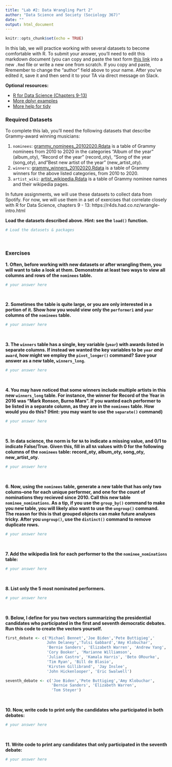 ```yaml
---
title: "Lab #2: Data Wrangling Part 2"
author: "Data Science and Society (Sociology 367)"
date: ""
output: html_document
---
```


```r
knitr::opts_chunk$set(echo = TRUE)
```

In this lab, we will practice working with several datasets to become comfortable with R. To submit your answer, you'll need to edit this markdown document (you can copy and paste the text form [this link](https://github.com/dssoc/dssoc.github.io/raw/master/assignments/DSS_Lab2_DataWrangling2.Rmd) into a new `.Rmd` file or write a new one from scratch. If you copy and paste, Rremember to change the "author" field above to your name. After you've edited it, save it and then send it to your TA via direct message on Slack.

**Optional resources:**

- [R for Data Science (Chapters 9-13)](https://r4ds.had.co.nz/wrangle-intro.html)
- [More dplyr examples](https://rstudio.cloud/learn/primers/2)
- [More help for tidy](https://rstudio.cloud/learn/primers/4)

### Required Datasets

To complete this lab, you'll need the following datasets that describe Grammy-award winning musicians: 

(1) `nominees`: [grammy_nominees_20102020.Rdata](https://github.com/dssoc/dssoc.github.io/raw/master/datasets/grammy_nominees_20102020.Rdata) is a table of Grammy nominees from 2010 to 2020 in the categories "Album of the year" (album_oty), "Record of the year" (record_oty), "Song of the year (song_oty), and "Best new artist of the year" (new_artist_oty).
(2) `winners`: [grammy_winners_20102020.Rdata](https://github.com/dssoc/dssoc.github.io/raw/master/datasets/grammy_winners_20102020.Rdata) is a table of Grammy winners for the above listed categories, from 2010 to 2020.
(2) `artist_wiki`: [artist_wikipedia.Rdata](https://github.com/dssoc/dssoc.github.io/raw/master/datasets/artist_wikipedia.Rdata) is a table of Grammy nominee names and their wikipedia pages. 

In future assignments, we will use these datasets to collect data from Spotify. For now, we will use them in a set of exercises that correlate closely with R for Data Science, chapters 9 - 13: https://r4ds.had.co.nz/wrangle-intro.html
<br>

**Load the datasets described above. Hint: see the `load()` function.**

```r
# Load the datasets & packages
```
<br/>

### Exercises

**1. Often, before working with new datasets or after wrangling them, you will want to take a look at them. Demonstrate at least two ways to view all columns and rows of the `nominees` table.**

```r
# your answer here
```
<br/>

**2. Sometimes the table is quite large, or you are only interested in a portion of it. Show how you would view only the `performer1` and `year` columns of the `nominees` table.**

```r
# your answer here
```
<br/>

**3. The `winners` table has a single, key variable (`year`) with awards listed in separate columns. If instead we wanted the key variables to be `year` *and* `award`, how might we employ the `pivot_longer()` command? Save your answer as a new table, `winners_long`.**


```r
# your answer here
```
<br/>

**4. You may have noticed that some winners include multiple artists in this new `winners_long` table. For instance, the winner for Record of the Year in 2016 was "Mark Ronson, Burno Mars". If you wanted each performer to be listed in a separate column, as they are in the `nominees` table. How would you do this? (Hint: you may want to use the `separate()` command)**

```r
# your answer here
```
<br/>

**5. In data science, the norm is for `NA` to indicate a missing value, and 0/1 to indicate False/True. Given this, fill in all `NA` values with 0 for the following columns of the `nominees` table: record_oty, album_oty, song_oty, new_artist_oty.**
```r
# your answer here
```
<br/>

**6. Now, using the `nominees` table, generate a new table that has only two colums--one for each unique performer, and one for the count of nominations they recieved since 2010. Call this new table `nominee_nominations`. As a tip, if you use the `group_by()` command to make you new table, you will likely also want to use the `ungroup()` command. The reason for this is that grouped objects can make future analyses tricky. After you `ungroup()`, use the `distinct()` command to remove duplicate rows.**
```r
# your answer here
```
<br/>

**7. Add the wikipedia link for each performer to the the `nominee_nominations` table:**
```r
# your answer here
```
<br/>

**8. List only the 5 most nominated performers.**
```r
# your answer here
```
<br/>

**9. Below, I define for you two vectors summarizing the presidential candidates who participated in the first and seventh democratic debates. Run this code to create the vectors yourself.**
```r
first_debate <- c('Michael Bennet','Joe Biden','Pete Buttigieg','
                  John Delaney','Tulsi Gabbard','Amy Klobuchar',
                  'Bernie Sanders', 'Elizabeth Warren', 'Andrew Yang', 
                  'Cory Booker', 'Marianne Williamson',
                  'Julian Castro', 'Kamala Harris', 'Beto ORourke', 
                  'Tim Ryan', 'Bill de Blasio', 
                  'Kirsten Gillibrand', 'Jay Inslee', 
                  'John Hickenlooper', 'Eric Swalwell')

seventh_debate <- c('Joe Biden','Pete Buttigieg','Amy Klobuchar',
                    'Bernie Sanders', 'Elizabeth Warren', 
                    'Tom Steyer')
```
<br/>

**10. Now, write code to print only the candidates who participated in both debates:**
```r
# your answer here
```
<br/>

**11. Write code to print any candidates that only participated in the seventh debate:**
```r
# your answer here
```

